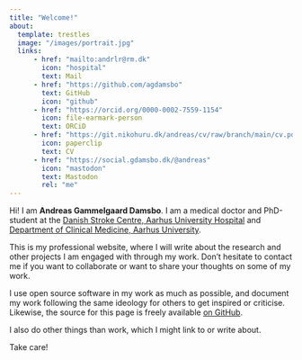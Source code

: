 ```yaml
---
title: "Welcome!"
about:
  template: trestles
  image: "/images/portrait.jpg"
  links:
      - href: "mailto:andrlr@rm.dk"
        icon: "hospital"
        text: Mail
      - href: "https://github.com/agdamsbo"
        text: GitHub
        icon: "github"
      - href: "https://orcid.org/0000-0002-7559-1154"
        icon: file-earmark-person
        text: ORCiD
      - href: "https://git.nikohuru.dk/andreas/cv/raw/branch/main/cv.pdf"
        icon: paperclip
        text: CV
      - href: "https://social.gdamsbo.dk/@andreas"
        icon: "mastodon"
        text: Mastodon
        rel: "me"
---
```


Hi! I am **Andreas Gammelgaard Damsbo**. I am a medical doctor and PhD-student at the [Danish Stroke Centre, Aarhus University Hospital](https://www.en.auh.dk/departments/danish-stroke-centre/) and [Department of Clinical Medicine, Aarhus University](https://pure.au.dk/portal/en/persons/andreas-gammelgaard-damsbo(e3c4afce-3eba-4456-8b8b-2fd90775c87a).html).

This is my professional website, where I will write about the research and other projects I am engaged with through my work. Don't hesitate to contact me if you want to collaborate or want to share your thoughts on some of my work.

I use open source software in my work as much as possible, and document my work following the same ideology for others to get inspired or criticise. Likewise, the source for this page is freely available [on GitHub](https://github.com/agdamsbo/andreas.gdamsbo).

I also do other things than work, which I might link to or write about.

Take care!
